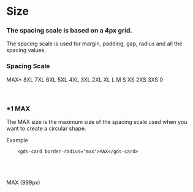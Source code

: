 
<Meta title="Docs/Style/Size" />

# Size

### The spacing scale is based on a 4px grid. 

The spacing scale is used for margin, padding, gap, radius and all the spacing values.

### Spacing Scale
<gds-flex flex-direction="column" gap="s">
    <gds-card shadow="s" border-radius="s">
        <gds-flex gap="s" padding="s l" align-items="center" overflow="hidden">
            <gds-text min-width="10" align-items="left">MAX*</gds-text>
            <gds-card border-radius="xs" width="1px" height="40px" padding="0 max 0 0" background="tertiary" mask="right"></gds-card>
        </gds-flex>
    </gds-card>
    <gds-card shadow="s" border-radius="s">
        <gds-flex gap="s" padding="s l" align-items="center">
            <gds-text min-width="10" align-items="left">8XL</gds-text>
            <gds-card border-radius="xs" width="1px" height="40px" padding="0 8xl 0 0" background="tertiary"></gds-card>
        </gds-flex>
    </gds-card>
    <gds-card shadow="s" border-radius="s">
        <gds-flex gap="s" padding="s l" align-items="center">
            <gds-text min-width="10" align-items="left">7XL</gds-text>
            <gds-card border-radius="xs" width="1px" height="40px" padding="0 7xl 0 0" background="tertiary"></gds-card>
        </gds-flex>
    </gds-card>
    <gds-card shadow="s" border-radius="s">
        <gds-flex gap="s" padding="s l" align-items="center">
            <gds-text min-width="10" align-items="left">6XL</gds-text>
            <gds-card border-radius="xs" width="1px" height="40px" padding="0 6xl 0 0" background="tertiary"></gds-card>
        </gds-flex>
    </gds-card>
    <gds-card shadow="s" border-radius="s">
        <gds-flex gap="s" padding="s l" align-items="center">
            <gds-text min-width="10" align-items="left">5XL</gds-text>
            <gds-card border-radius="xs" width="1px" height="40px" padding="0 5xl 0 0" background="tertiary"></gds-card>
        </gds-flex>
    </gds-card>
    <gds-card shadow="s" border-radius="s">
        <gds-flex gap="s" padding="s l" align-items="center">
            <gds-text min-width="10" align-items="left">4XL</gds-text>
            <gds-card border-radius="xs" width="1px" height="40px" padding="0 4xl 0 0" background="tertiary"></gds-card>
        </gds-flex>
    </gds-card>
    <gds-card shadow="s" border-radius="s">
        <gds-flex gap="s" padding="s l" align-items="center">
            <gds-text min-width="10" align-items="left">3XL</gds-text>
            <gds-card border-radius="xs" width="1px" height="40px" padding="0 3xl 0 0" background="tertiary"></gds-card>
        </gds-flex>
    </gds-card>
    <gds-card shadow="s" border-radius="s">
        <gds-flex gap="s" padding="s l" align-items="center">
            <gds-text min-width="10" align-items="left">2XL</gds-text>
            <gds-card border-radius="xs" width="1px" height="40px" padding="0 2xl 0 0" background="tertiary"></gds-card>
        </gds-flex>
    </gds-card>
    <gds-card shadow="s" border-radius="s">
        <gds-flex gap="s" padding="s l" align-items="center">
            <gds-text min-width="10" align-items="left">XL</gds-text>
            <gds-card border-radius="xs" width="1px" height="40px" padding="0 xl 0 0" background="tertiary"></gds-card>
        </gds-flex>
    </gds-card>
    <gds-card shadow="s" border-radius="s">
        <gds-flex gap="s" padding="s l" align-items="center">
            <gds-text min-width="10" align-items="left">L</gds-text>
            <gds-card border-radius="xs" width="1px" height="40px" padding="0 l 0 0" background="tertiary"></gds-card>
        </gds-flex>
    </gds-card>
    <gds-card shadow="s" border-radius="s">
        <gds-flex gap="s" padding="s l" align-items="center">
            <gds-text min-width="10" align-items="left">M</gds-text>
            <gds-card border-radius="xs" width="1px" height="40px" padding="0 m 0 0" background="tertiary"></gds-card>
        </gds-flex>
    </gds-card>
    <gds-card shadow="s" border-radius="s">
        <gds-flex gap="s" padding="s l" align-items="center">
            <gds-text min-width="10" align-items="left">S</gds-text>
            <gds-card border-radius="xs" width="1px" height="40px" padding="0 s 0 0" background="tertiary"></gds-card>
        </gds-flex>
    </gds-card>
    <gds-card shadow="s" border-radius="s">
        <gds-flex gap="s" padding="s l" align-items="center">
            <gds-text min-width="10" align-items="left">XS</gds-text>
            <gds-card border-radius="xs" width="1px" height="40px" padding="0 xs 0 0" background="tertiary"></gds-card>
        </gds-flex>
    </gds-card>
    <gds-card shadow="s" border-radius="s">
        <gds-flex gap="s" padding="s l" align-items="center">
            <gds-text min-width="10" align-items="left">2XS</gds-text>
            <gds-card border-radius="xs" width="1px" height="40px" padding="0 2xs 0 0" background="tertiary"></gds-card>
        </gds-flex>
    </gds-card>
    <gds-card shadow="s" border-radius="s">
        <gds-flex gap="s" padding="s l" align-items="center">
            <gds-text min-width="10" align-items="left">3XS</gds-text>
            <gds-card border-radius="xs" width="1px" height="40px" padding="0 3xs 0 0" background="tertiary"></gds-card>
        </gds-flex>
    </gds-card>
        <gds-card shadow="s" border-radius="s">
        <gds-flex gap="s" padding="s l" align-items="center">
            <gds-text min-width="10" align-items="left">0</gds-text>
            <gds-card border-radius="xs" width="1px" height="40px" padding="0 0 0 0" background="tertiary"></gds-card>
        </gds-flex>
    </gds-card>
</gds-flex>
 

 <br />
 <br />
 <br />

 ### *1 MAX  
 The MAX size is the maximum size of the spacing scale used when you want to create a circular shape.

 Example 
```
    <gds-card border-radius="max">MAX</gds-card>
```

 <br />
 <br />
 <br />

<gds-card background="tertiary" color="white-text" border-radius="max" width="200px">
    <gds-flex align-items="center" justify-content="center"  height="200px">
        <gds-text tag="h5">MAX (999px)</gds-text>
    </gds-flex>
</gds-card>